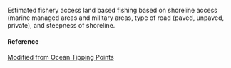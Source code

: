 Estimated fishery access land based fishing based on shoreline access (marine managed areas and military areas, type of road (paved, unpaved, private), and steepness of shoreline.

#### Reference

[Modified from Ocean Tipping Points](NA)